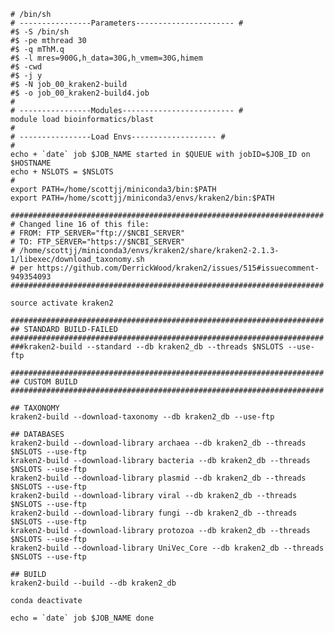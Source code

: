 ```
# /bin/sh
# ----------------Parameters---------------------- #
#$ -S /bin/sh
#$ -pe mthread 30
#$ -q mThM.q
#$ -l mres=900G,h_data=30G,h_vmem=30G,himem
#$ -cwd
#$ -j y
#$ -N job_00_kraken2-build
#$ -o job_00_kraken2-build4.job
#
# ----------------Modules------------------------- #
module load bioinformatics/blast
#
# ----------------Load Envs------------------- #
#
echo + `date` job $JOB_NAME started in $QUEUE with jobID=$JOB_ID on $HOSTNAME
echo + NSLOTS = $NSLOTS
#
export PATH=/home/scottjj/miniconda3/bin:$PATH
export PATH=/home/scottjj/miniconda3/envs/kraken2/bin:$PATH

######################################################################
# Changed line 16 of this file:
# FROM: FTP_SERVER="ftp://$NCBI_SERVER"
# TO: FTP_SERVER="https://$NCBI_SERVER"
# /home/scottjj/miniconda3/envs/kraken2/share/kraken2-2.1.3-1/libexec/download_taxonomy.sh
# per https://github.com/DerrickWood/kraken2/issues/515#issuecomment-949354093
######################################################################

source activate kraken2

######################################################################
## STANDARD BUILD-FAILED
######################################################################
###kraken2-build --standard --db kraken2_db --threads $NSLOTS --use-ftp

######################################################################
## CUSTOM BUILD
######################################################################

## TAXONOMY
kraken2-build --download-taxonomy --db kraken2_db --use-ftp

## DATABASES
kraken2-build --download-library archaea --db kraken2_db --threads $NSLOTS --use-ftp 
kraken2-build --download-library bacteria --db kraken2_db --threads $NSLOTS --use-ftp 
kraken2-build --download-library plasmid --db kraken2_db --threads $NSLOTS --use-ftp 
kraken2-build --download-library viral --db kraken2_db --threads $NSLOTS --use-ftp 
kraken2-build --download-library fungi --db kraken2_db --threads $NSLOTS --use-ftp 
kraken2-build --download-library protozoa --db kraken2_db --threads $NSLOTS --use-ftp 
kraken2-build --download-library UniVec_Core --db kraken2_db --threads $NSLOTS --use-ftp 

## BUILD
kraken2-build --build --db kraken2_db

conda deactivate

echo = `date` job $JOB_NAME done
```